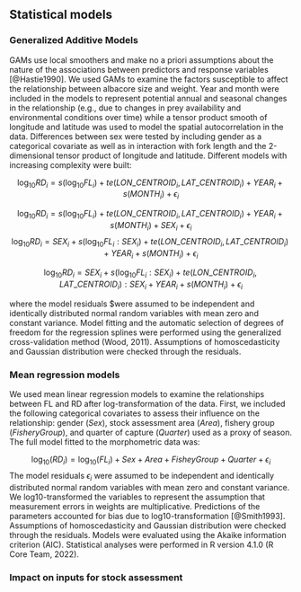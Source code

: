## Statistical models

### Generalized Additive Models

GAMs use local smoothers and make no a priori assumptions about the nature of the associations between predictors and response variables [@Hastie1990]. We used GAMs to examine the factors susceptible to affect the relationship between albacore size and  weight. Year and month were included in the models to represent potential annual and seasonal changes in the relationship (e.g., due to changes in prey availability and environmental conditions over time) while a tensor product smooth of longitude and latitude was used to model the spatial autocorrelation in the data. Differences between sex were tested by including gender as a categorical covariate as well as in interaction with fork length and the 2-dimensional tensor product of longitude and latitude. Different models with increasing complexity were built:

<!-- A random effect for the combination of year, month, latitude, longitude, and fleet  -->

$$\log_{10}RD_i = s(\log_{10}FL_i) + te(LON\_CENTROID_i, LAT\_CENTROID_i) + YEAR_i + s(MONTH_i) + \epsilon_i$$

$$\log_{10}RD_i = s(\log_{10}FL_i) + te(LON\_CENTROID_i, LAT\_CENTROID_i) + YEAR_i + s(MONTH_i) + SEX_i  + \epsilon_i$$
$$\log_{10}RD_i = SEX_i + s(\log_{10}FL_i:SEX_i) + te(LON\_CENTROID_i, LAT\_CENTROID_i) + YEAR_i + s(MONTH_i)  + \epsilon_i$$


$$\log_{10}RD_i = SEX_i + s(\log_{10}FL_i:SEX_i) + te(LON\_CENTROID_i, LAT\_CENTROID_i):SEX_i + YEAR_i + s(MONTH_i)  + \epsilon_i$$

where the model residuals $\espilon were assumed to be independent and identically distributed normal random variables with mean zero and constant variance. Model fitting and the automatic selection of degrees of freedom for the regression splines were performed using the generalized cross-validation method (Wood, 2011). Assumptions of homoscedasticity and Gaussian distribution were checked through the residuals.

### Mean regression models

We used mean linear regression models to examine the relationships between FL and RD after log-transformation of the data. First, we included the following categorical covariates to assess their influence on the relationship: gender (_Sex_), stock assessment area (_Area_), fishery group (_FisheryGroup_), and quarter of capture (_Quarter_) used as a proxy of season. The full model fitted to the morphometric data was:

$$\log_{10}(RD_i) = \log_{10}(FL_i) + Sex + Area + FisheyGroup + Quarter + \epsilon_{i}$$
The model residuals $\epsilon_{i}$ were assumed to be independent and identically distributed normal random variables with mean zero and constant variance. We log10-transformed the variables to represent the assumption that measurement errors in weights are multiplicative. Predictions of the parameters accounted for bias due to log10-transformation [@Smith1993]. Assumptions of homoscedasticity and Gaussian distribution were checked through the residuals. Models were evaluated using the Akaike information criterion (AIC). Statistical analyses were performed in R version 4.1.0 (R Core Team, 2022). 

### Impact on inputs for stock assessment